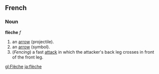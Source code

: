 ==French==
===Noun===
'''flèche''' ''f''

# an [[arrow]] (projectile).
# an [[arrow]] (symbol).
# (''Fencing'') a fast [[attack]] in which the attacker's back leg crosses in front of the front leg.

[[gl:Flèche]]
[[ja:flèche]]